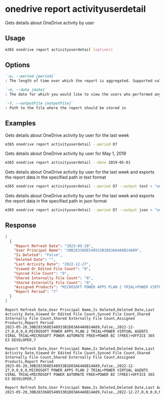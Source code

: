 
# onedrive report activityuserdetail

Gets details about OneDrive activity by user

## Usage

```sh
m365 onedrive report activityuserdetail [options]
```

## Options

```md defintion-list
`-p, --period [period]`
: The length of time over which the report is aggregated. Supported values `D7`, `D30`, `D90`, `D180`.

`-d, --date [date]`
: The date for which you would like to view the users who performed any activity. Supported date format is YYYY-MM-DD. Specify the date or period, but not both`

`-f, --outputFile [outputFile]`
: Path to the file where the report should be stored in
```

<Global />

## Examples

Gets details about OneDrive activity by user for the last week

```sh
m365 onedrive report activityuserdetail --period D7
```

Gets details about OneDrive activity by user for May 1, 2019

```sh
m365 onedrive report activityuserdetail --date 2019-05-01
```

Gets details about OneDrive activity by user for the last week and exports the report data in the specified path in text format

```sh
m365 onedrive report activityuserdetail --period D7 --output text > "onedriveactivityuserdetail.txt"
```

Gets details about OneDrive activity by user for the last week and exports the report data in the specified path in json format

```sh
m365 onedrive report activityuserdetail --period D7 --output json > "onedriveactivityuserdetail.json"
```

## Response

<Tabs>
  <TabItem value="JSON">

  ```json
  [
    {
      "Report Refresh Date": "2023-05-20",
      "User Principal Name": "30B283368E548933B1D03A64A6B14A89",
      "Is Deleted": "False",
      "Deleted Date": "",
      "Last Activity Date": "2022-12-27",
      "Viewed Or Edited File Count": "0",
      "Synced File Count": "0",
      "Shared Internally File Count": "0",
      "Shared Externally File Count": "0",
      "Assigned Products": "MICROSOFT POWER APPS PLAN 2 TRIAL+POWER VIRTUAL AGENTS VIRAL TRIAL+MICROSOFT POWER AUTOMATE FREE+POWER BI (FREE)+OFFICE 365 E3 DEVELOPER",
      "Report Period": "7"
    }
  ]
  ```

  </TabItem>
  <TabItem value="Text">

  ```text
  Report Refresh Date,User Principal Name,Is Deleted,Deleted Date,Last Activity Date,Viewed Or Edited File Count,Synced File Count,Shared Internally File Count,Shared Externally File Count,Assigned Products,Report Period
  2023-05-20,30B283368E548933B1D03A64A6B14A89,False,,2022-12-27,0,0,0,0,MICROSOFT POWER APPS PLAN 2 TRIAL+POWER VIRTUAL AGENTS VIRAL TRIAL+MICROSOFT POWER AUTOMATE FREE+POWER BI (FREE)+OFFICE 365 E3 DEVELOPER,7
  ```

  </TabItem>
  <TabItem value="CSV">

  ```csv
  Report Refresh Date,User Principal Name,Is Deleted,Deleted Date,Last Activity Date,Viewed Or Edited File Count,Synced File Count,Shared Internally File Count,Shared Externally File Count,Assigned Products,Report Period
  2023-05-20,30B283368E548933B1D03A64A6B14A89,False,,2022-12-27,0,0,0,0,MICROSOFT POWER APPS PLAN 2 TRIAL+POWER VIRTUAL AGENTS VIRAL TRIAL+MICROSOFT POWER AUTOMATE FREE+POWER BI (FREE)+OFFICE 365 E3 DEVELOPER,7
  ```

  </TabItem>
  <TabItem value="Markdown">

  ```md
  Report Refresh Date,User Principal Name,Is Deleted,Deleted Date,Last Activity Date,Viewed Or Edited File Count,Synced File Count,Shared Internally File Count,Shared Externally File Count,Assigned Products,Report Period
  2023-05-20,30B283368E548933B1D03A64A6B14A89,False,,2022-12-27,0,0,0,0,MICROSOFT POWER APPS PLAN 2 TRIAL+POWER VIRTUAL AGENTS VIRAL TRIAL+MICROSOFT POWER AUTOMATE FREE+POWER BI (FREE)+OFFICE 365 E3 DEVELOPER,7
  ```

  </TabItem>
</Tabs>

